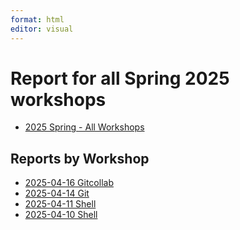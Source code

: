 ```yaml
---
format: html
editor: visual
---
```

  
# Report for all Spring 2025 workshops
  
-   [2025 Spring - All Workshops](2025-spring-all.html)

## Reports by Workshop

-   [2025-04-16 Gitcollab](2025-04-16-spring-gitcollab.html)
-   [2025-04-14 Git](2025-04-14-spring-git.html)
-   [2025-04-11 Shell](2025-04-11-spring-shell.html)
-   [2025-04-10 Shell](2025-04-10-spring-shell.html)

